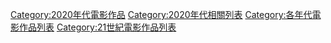[[Category:2020年代電影作品|Category:2020年代電影作品]]
[[Category:2020年代相關列表|Category:2020年代相關列表]]
[[Category:各年代電影作品列表|Category:各年代電影作品列表]]
[[Category:21世紀電影作品列表|Category:21世紀電影作品列表]]